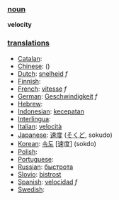 === [[noun]] ===

'''velocity'''

=== [[translation]]s ===

*[[Catalan]]: [[]] '' ''
*[[Chinese]]: [[]] ()
*[[Dutch]]: [[snelheid]] ''f''
*[[Finnish]]: [[]]
*[[French]]: [[vitesse]] ''f''
*[[German]]: [[Geschwindigkeit]] ''f''
*[[Hebrew]]: [[]] '' ''
*[[Indonesian]]: [[cepat|kecepatan]]
*[[Interlingua]]: [[]]
*[[Italian]]: [[velocità]]
*[[Japanese]]: [[速度]] ([[そくど]], sokudo)
*[[Korean]]: [[속도]] [速度] (sokdo)
*[[Polish]]: [[]]
*[[Portuguese]]: [[]] '' ''
*[[Russian]]: [[быстрота]]
*[[Slovio]]: [[bistrost]]
*[[Spanish]]: [[velocidad]] ''f''
*[[Swedish]]: [[]] '' ''